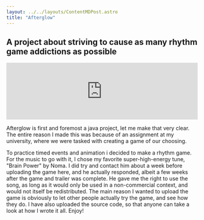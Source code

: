 ```yaml
---
layout: ../../layouts/ContentMDPost.astro
title: "Afterglow"
---
```


## A project about striving to cause as many rhythm game addictions as possible

<iframe
  class="aspect-video"
  width="100%"
  src="https://www.youtube.com/embed/d7IjaXJ-q28"
  title="AFTERGLOW - Game Trailer"
  frameborder="0"
  allow="accelerometer; autoplay; clipboard-write; encrypted-media; gyroscope; picture-in-picture; web-share"
  allowfullscreen
></iframe>

Afterglow is first and foremost a java project, let me make that very clear. The entire reason I made this was because of an assignment at my university, where we were tasked with creating a game of our choosing.

To practice timed events and animation i decided to make a rhythm game. For the music to go with it, I chose my favorite super-high-energy tune, "Brain Power" by Noma. I did try and contact him about a week before uploading the game here, and he actually responded, albeit a few weeks after the game and trailer was complete. He gave me the right to use the song, as long as it would only be used in a non-commercial context, and would not itself be redistributed. The main reason I wanted to upload the game is obviously to let other people actually try the game, and see how they do. I have also uploaded the source code, so that anyone can take a look at how I wrote it all. Enjoy!
